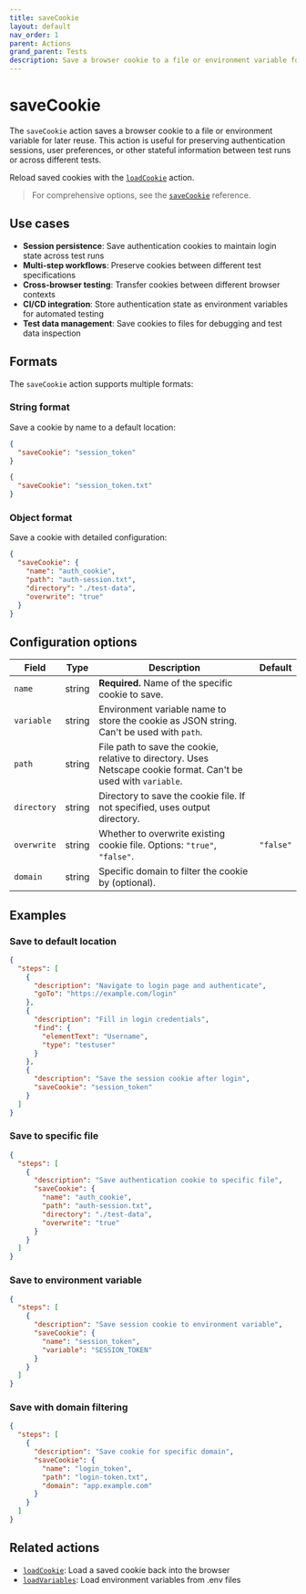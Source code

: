 ```yaml
---
title: saveCookie
layout: default
nav_order: 1
parent: Actions
grand_parent: Tests
description: Save a browser cookie to a file or environment variable for later reuse.
---
```


# saveCookie

The `saveCookie` action saves a browser cookie to a file or environment variable for later reuse. This action is useful for preserving authentication sessions, user preferences, or other stateful information between test runs or across different tests.

Reload saved cookies with the [`loadCookie`](/docs/get-started/actions/loadCookie) action.

> For comprehensive options, see the [`saveCookie`](/docs/references/schemas/saveCookie) reference.

## Use cases

- **Session persistence**: Save authentication cookies to maintain login state across test runs
- **Multi-step workflows**: Preserve cookies between different test specifications
- **Cross-browser testing**: Transfer cookies between different browser contexts
- **CI/CD integration**: Store authentication state as environment variables for automated testing
- **Test data management**: Save cookies to files for debugging and test data inspection

## Formats

The `saveCookie` action supports multiple formats:

### String format

Save a cookie by name to a default location:

```json title="Save to environment variable"
{
  "saveCookie": "session_token"
}
```

```json title="Save to file"
{
  "saveCookie": "session_token.txt"
}
```

### Object format

Save a cookie with detailed configuration:

```json
{
  "saveCookie": {
    "name": "auth_cookie",
    "path": "auth-session.txt",
    "directory": "./test-data",
    "overwrite": "true"
  }
}
```

## Configuration options

| Field | Type | Description | Default |
|-------|------|-------------|---------|
| `name` | string | **Required.** Name of the specific cookie to save. | |
| `variable` | string | Environment variable name to store the cookie as JSON string. Can't be used with `path`. | |
| `path` | string | File path to save the cookie, relative to directory. Uses Netscape cookie format. Can't be used with `variable`. | |
| `directory` | string | Directory to save the cookie file. If not specified, uses output directory. | |
| `overwrite` | string | Whether to overwrite existing cookie file. Options: `"true"`, `"false"`. | `"false"` |
| `domain` | string | Specific domain to filter the cookie by (optional). | |

## Examples

### Save to default location

```json
{
  "steps": [
    {
      "description": "Navigate to login page and authenticate",
      "goTo": "https://example.com/login"
    },
    {
      "description": "Fill in login credentials",
      "find": {
        "elementText": "Username",
        "type": "testuser"
      }
    },
    {
      "description": "Save the session cookie after login",
      "saveCookie": "session_token"
    }
  ]
}
```

### Save to specific file

```json
{
  "steps": [
    {
      "description": "Save authentication cookie to specific file",
      "saveCookie": {
        "name": "auth_cookie",
        "path": "auth-session.txt",
        "directory": "./test-data",
        "overwrite": "true"
      }
    }
  ]
}
```

### Save to environment variable

```json
{
  "steps": [
    {
      "description": "Save session cookie to environment variable",
      "saveCookie": {
        "name": "session_token",
        "variable": "SESSION_TOKEN"
      }
    }
  ]
}
```

### Save with domain filtering

```json
{
  "steps": [
    {
      "description": "Save cookie for specific domain",
      "saveCookie": {
        "name": "login_token",
        "path": "login-token.txt",
        "domain": "app.example.com"
      }
    }
  ]
}
```

## Related actions

- [`loadCookie`](/docs/get-started/actions/loadCookie): Load a saved cookie back into the browser
- [`loadVariables`](/docs/get-started/actions/loadVariables): Load environment variables from .env files